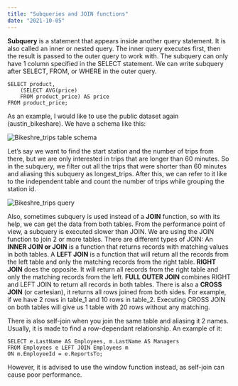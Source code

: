 ```yaml
---
title: "Subqueries and JOIN functions"
date: "2021-10-05"
---
```

**Subquery** is a statement that appears inside another query statement. It is also called an inner or nested query. The inner query executes first, then the result is passed to the outer query to work with. The subquery can only have 1 column specified in the SELECT statement. We can write subquery after SELECT, FROM, or WHERE in the outer query.
```
SELECT product,
	(SELECT AVG(price)
	FROM product_price) AS price
FROM product_price;
```


As an example, I would like to use the public dataset again (austin_bikeshare). We have a schema like this:

![Bikeshre_trips table schema](./imgs/bikeshare_schema.png)

Let’s say we want to find the start station and the number of trips from there, but we are only interested in trips that are longer than 60 minutes. So in the subquery, we filter out all the trips that were shorter than 60 minutes and aliasing this subquery as longest_trips. After this, we can refer to it like to the independent table and count the number of trips while grouping the station id.

![Bikeshre_trips query](./imgs/bikeshare_query.png)

Also, sometimes subquery is used instead of a **JOIN** function, so with its help, we can get the data from both tables.
From the performance point of view, a subquery is executed slower than JOIN.
We are using the JOIN function to join 2 or more tables. There are different types of JOIN:
An **INNER JOIN or JOIN** is a function that returns records with matching values in both tables.
A **LEFT JOIN** is a function that will return all the records from the left table and only the matching records from the right table.
**RIGHT JOIN** does the opposite. It will return all records from the right table and only the matching records from the left.
**FULL OUTER JOIN** combines RIGHT and LEFT JOIN to return all records in both tables.
There is also a **CROSS JOIN** (or cartesian), it returns all rows joined from both sides.
For example, if we have 2 rows in table_1 and 10 rows in table_2. Executing CROSS JOIN on both tables will give us 1 table with 20 rows without any matching.



There is also self-join when you join the same table and aliasing it 2 names. Usually, it is made to find a row-dependant relationship. An example of it:
```
SELECT e.LastName AS Employees, m.LastName AS Managers
FROM Employees e LEFT JOIN Employees m
ON m.EmployeeId = e.ReportsTo;
```

However, it is advised to use the window function instead, as self-join can cause poor performance.
